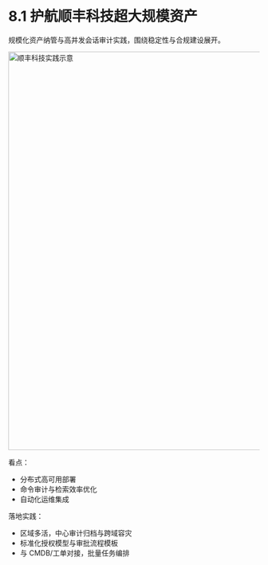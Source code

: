 # 8.1 护航顺丰科技超大规模资产

规模化资产纳管与高并发会话审计实践，围绕稳定性与合规建设展开。

<img src="/whitepaper/image025.png" alt="顺丰科技实践示意" width="800" />

看点：
- 分布式高可用部署
- 命令审计与检索效率优化
- 自动化运维集成

落地实践：
- 区域多活，中心审计归档与跨域容灾
- 标准化授权模型与审批流程模板
- 与 CMDB/工单对接，批量任务编排
